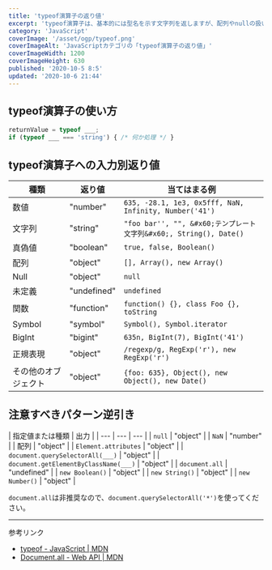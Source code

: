 ```yaml
---
title: 'typeof演算子の返り値'
excerpt: 'typeof演算子は、基本的には型名を示す文字列を返しますが、配列やnullの扱いなど注意すべき点もあります。'
category: 'JavaScript'
coverImage: '/asset/ogp/typeof.png'
coverImageAlt: 'JavaScriptカテゴリの「typeof演算子の返り値」'
coverImageWidth: 1200
coverImageHeight: 630
published: '2020-10-5 8:5'
updated: '2020-10-6 21:44'
---
```


## typeof演算子の使い方

```js
returnValue = typeof ___;
if (typeof ___ === 'string') { /* 何か処理 */ }
```

## typeof演算子への入力別返り値

| 種類 | 返り値 | 当てはまる例 |
| --- | --- | --- |
| 数値 | "number" | `635, -28.1, 1e3, 0x5fff, NaN, Infinity, Number('41')` |
| 文字列 | "string" | <HTMLUnescape>`"foo bar'', "", &#x60;テンプレート文字列&#x60;, String(), Date()`</HTMLUnescape> |
| 真偽値 | "boolean" | `true, false, Boolean()` |
| 配列 | "object" | `[], Array(), new Array()` |
| Null | "object" | `null` |
| 未定義 | "undefined" | `undefined` |
| 関数 | "function" | `function() {}, class Foo {}, toString` |
| Symbol | "symbol" | `Symbol(), Symbol.iterator` |
| BigInt | "bigint" | `635n, BigInt(7), BigInt('41')` |
| 正規表現 | "object" | `/regexp/g, RegExp('r'), new RegExp('r')` |
| その他のオブジェクト | "object" | `{foo: 635}, Object(), new Object(), new Date()` |

## 注意すべきパターン逆引き

| 指定値または種類 | 出力 |
| --- | --- | --- |
| `null` | "object" |
| `NaN` | "number" |
| 配列 | "object" |
| `Element.attributes` | "object" |
| `document.querySelectorAll(___)` | "object" |
| `document.getElementByClassName(___)` | "object" |
| `document.all` | "undefined" |
| `new Boolean()` | "object" |
| `new String()` | "object" |
| `new Number()` | "object" |

`document.all`は非推奨なので、`document.querySelectorAll('*')`を使ってください。

---

参考リンク

- [typeof - JavaScript | MDN](https://developer.mozilla.org/ja/docs/Web/JavaScript/Reference/Operators/typeof)
- [Document.all - Web API | MDN](https://developer.mozilla.org/ja/docs/Web/API/Document/all)
